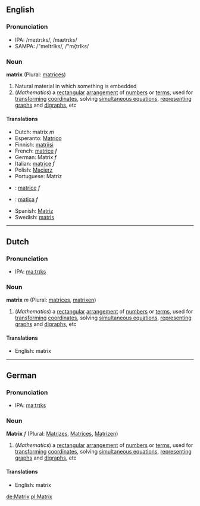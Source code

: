==English==
===Pronunciation===
*IPA: /meɪtrɪks/, /mætrɪks/
*SAMPA: /"meItrIks/, /"m{trIks/

===Noun===
'''matrix''' (Plural: [[matrices]])

#Natural material in which something is embedded
#(''Mathematics'') a [[rectangular]] [[arrangement]] of [[number]]s or [[term]]s, used for [[transform]]ing [[coordinate]]s, solving [[simultaneous equations]], [[represent]]ing [[graph]]s and [[digraph]]s, etc

====Translations====
*Dutch: matrix ''m''
*Esperanto: [[Matrico]]
*Finnish: [[matriisi]]
*French: [[matrice]] ''f''
*German: Matrix ''f''
*Italian: [[matrice]] ''f''
*Polish: [[Macierz]]
*Portuguese: Matriz
*{{ro}}: [[matrice]] ''f''
*{{sk}}: [[matica#Slovak|matica]] ''f''
*Spanish: [[Matriz]]
*Swedish: [[matris]]

----

==Dutch==
===Pronunciation===
*IPA: [[maːtrɪks]]

===Noun===
'''matrix''' ''m'' (Plural: [[matrices]], [[matrixen]])

#(''Mathematics'') a [[rectangular]] [[arrangement]] of [[number]]s or [[term]]s, used for [[transform]]ing [[coordinate]]s, solving [[simultaneous equations]], [[represent]]ing [[graph]]s and [[digraph]]s, etc

====Translations====
*English: matrix 

----
==German==
===Pronunciation===
*IPA: [[maːtrɪks]]

===Noun===
'''Matrix''' ''f'' (Plural: [[Matrizes]], [[Matrices]], [[Matrizen]])

#(''Mathematics'') a [[rectangular]] [[arrangement]] of [[number]]s or [[term]]s, used for [[transform]]ing [[coordinate]]s, solving [[simultaneous equations]], [[represent]]ing [[graph]]s and [[digraph]]s, etc

====Translations====
*English: matrix

[[de:Matrix]]
[[pl:Matrix]]